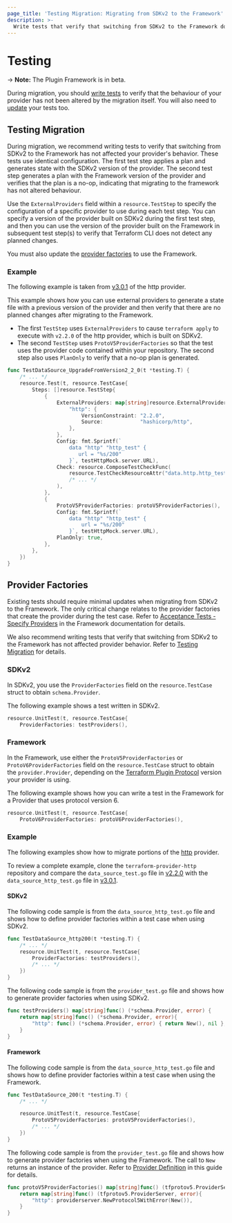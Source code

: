```yaml
---
page_title: 'Testing Migration: Migrating from SDKv2 to the Framework'
description: >-
  Write tests that verify that switching from SDKv2 to the Framework does not affect provider behavior.
---
```


# Testing

-> **Note:** The Plugin Framework is in beta.

During migration, you should [write tests](#testing-migration) to verify that the behaviour of your provider has not
been altered by the migration itself. You will also need to [update](#provider-factories) your tests too.

## Testing Migration

During migration, we recommend writing tests to verify that switching from SDKv2 to the Framework has not affected your
provider's behavior. These tests use identical configuration. The first test step applies a plan and generates state
with the SDKv2 version of the provider. The second test step generates a plan with the Framework version of the provider
and verifies that the plan is a no-op, indicating that migrating to the framework has not altered behaviour.

Use the `ExternalProviders` field within a `resource.TestStep` to specify the configuration of a specific provider to
use during each test step. You can specify a version of the provider built on SDKv2 during the first test step, and
then you can use the version of the provider built on the Framework in subsequent test step(s) to verify that Terraform
CLI does not detect any planned changes.

You must also update the [provider factories](#provider-factories) to use
the Framework.

### Example

The following example is taken from
[v3.0.1](https://github.com/hashicorp/terraform-provider-http/blob/v3.0.1/internal/provider/data_source_http_test.go)
of the http provider.

This example shows how you can use external providers to generate a state file with a previous version of the provider
and then verify that there are no planned changes after migrating to the Framework.

- The first `TestStep` uses `ExternalProviders` to cause `terraform apply` to execute with `v2.2.0` of the http
provider, which is built on SDKv2.
- The second `TestStep` uses `ProtoV5ProviderFactories` so that the test uses the provider code contained within your
repository. The second step also uses `PlanOnly` to verify that a no-op plan is generated.

```go
func TestDataSource_UpgradeFromVersion2_2_0(t *testing.T) {
    /* ... */
    resource.Test(t, resource.TestCase{
        Steps: []resource.TestStep{
            {
                ExternalProviders: map[string]resource.ExternalProvider{
                    "http": {
                        VersionConstraint: "2.2.0",
                        Source:            "hashicorp/http",
                    },
                },
                Config: fmt.Sprintf(`
                    data "http" "http_test" {
                       url = "%s/200"
                    }`, testHttpMock.server.URL),
                Check: resource.ComposeTestCheckFunc(
                    resource.TestCheckResourceAttr("data.http.http_test", "response_body", "1.0.0"),
                    /* ... */
                ),
            },
            {
                ProtoV5ProviderFactories: protoV5ProviderFactories(),
                Config: fmt.Sprintf(`
                    data "http" "http_test" {
                        url = "%s/200"
                    }`, testHttpMock.server.URL),
                PlanOnly: true,
            },
        },
    })
}
```

## Provider Factories

Existing tests should require minimal updates when migrating from SDKv2 to the Framework. The only critical change
relates to the provider factories that create the provider during the test case. Refer to [Acceptance Tests - Specify Providers](/plugin/framework/acctests#specify-providers) in the Framework
documentation for details.

We also recommend writing tests that verify that switching from SDKv2 to the Framework has not affected provider
behavior. Refer to [Testing Migration](#testing-migration) for details.

### SDKv2

In SDKv2, you use the `ProviderFactories` field on the `resource.TestCase` struct to obtain `schema.Provider`.

The following example shows a test written in SDKv2.

```go
resource.UnitTest(t, resource.TestCase{
    ProviderFactories: testProviders(),
```

### Framework

In the Framework, use either the `ProtoV5ProviderFactories` or `ProtoV6ProviderFactories` field on the
`resource.TestCase` struct to obtain the `provider.Provider`, depending on the
[Terraform Plugin Protocol](/plugin/how-terraform-works#terraform-plugin-protocol) version your provider is using.

The following example shows how you can write a test in the Framework for a Provider that uses protocol version 6.

```go
resource.UnitTest(t, resource.TestCase{
    ProtoV6ProviderFactories: protoV6ProviderFactories(),
```

### Example

The following examples show how to migrate portions of the [http](https://github.com/hashicorp/terraform-provider-http)
provider.

To review a complete example, clone the
`terraform-provider-http` repository and compare the `data_source_test.go` file in
[v2.2.0](https://github.com/hashicorp/terraform-provider-http/blob/v2.2.0/internal/provider/data_source_test.go) with the `data_source_http_test.go` file in
[v3.0.1](https://github.com/hashicorp/terraform-provider-http/blob/v3.0.1/internal/provider/data_source_http_test.go).

#### SDKv2

The following code sample is from the `data_source_http_test.go` file and shows how to define provider factories within
a test case when using SDKv2.

```go
func TestDataSource_http200(t *testing.T) {
    /* ... */
    resource.UnitTest(t, resource.TestCase{
        ProviderFactories: testProviders(),
        /* ... */
    })
}
```

The following code sample is from the `provider_test.go` file and shows how to generate provider factories when using
SDKv2.

```go
func testProviders() map[string]func() (*schema.Provider, error) {
    return map[string]func() (*schema.Provider, error){
        "http": func() (*schema.Provider, error) { return New(), nil },
    }
}
```

#### Framework

The following code sample is from the `data_source_http_test.go` file and shows how to define provider factories within
a test case when using the Framework.

```go
func TestDataSource_200(t *testing.T) {
    /* ... */

    resource.UnitTest(t, resource.TestCase{
        ProtoV5ProviderFactories: protoV5ProviderFactories(),
        /* ... */
    })
}
```

The following code sample is from the `provider_test.go` file and shows how to generate provider factories when using
the Framework. The call to `New` returns an instance of the provider. Refer to
[Provider Definition](/plugin/framework/migrating/providers#provider-definition) in this guide for details.

```go
func protoV5ProviderFactories() map[string]func() (tfprotov5.ProviderServer, error) {
    return map[string]func() (tfprotov5.ProviderServer, error){
        "http": providerserver.NewProtocol5WithError(New()),
    }
}
```
